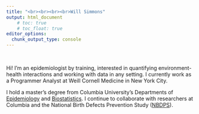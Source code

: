 ```yaml
---
title: "<br><br><br><br>Will Simmons"
output: html_document
    # toc: true
    # toc_float: true
editor_options: 
  chunk_output_type: console
---
```

<style>
.main-container {
  max-width: 70%;
  margin-left: 15%;
  margin-right: 30%;
}
</style>

<!-- <right> -->
<!-- <font size="24"> Will Simmons </font>  -->
<!-- </right> -->
<!-- <center> -->

<!-- <br><img src="images/will_cropped.jpg" alt="will" style="width:50%" class="center"><br> -->

<!-- </center> -->

<br>
<!-- <img align="right" src="images/will_sq.jpg" height=200 style="border-radius:50%; border:5px solid #FFFFFF " /> -->

Hi! I'm an epidemiologist by training, interested in quantifying environment-health interactions and working with data in any setting. I currently work as a Programmer Analyst at Weill Cornell Medicine in New York City. 

I hold a master's degree from Columbia University's Departments of [Epidemiology](https://www.mailman.columbia.edu/academics/departments/epidemiology) and [Biostatistics](https://www.mailman.columbia.edu/academics/departments/biostatistics). I continue to collaborate with researchers at Columbia and the National Birth Defects Prevention Study ([NBDPS](https://www.cdc.gov/ncbddd/birthdefects/nbdps.html)). 

<!-- with the  and Columbia's [IRI](https://iri.columbia.edu/), part of the [Earth Institute](https://www.earth.columbia.edu). -->

<!-- For more information, see my [current research](http://simmwill.github.io/cv), where you can find more in-depth descriptions of my  projects and my [CV](./files/cv.pdf). You can also see examples of my [prior work and projects](http://simmwill.github.io/examples). -->